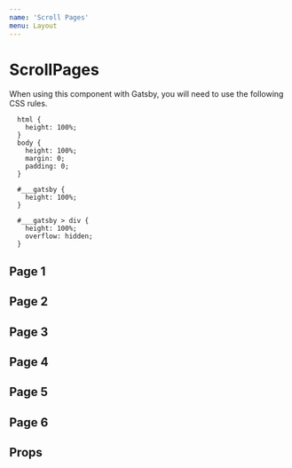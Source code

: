```yaml
---
name: 'Scroll Pages'
menu: Layout
---
```




# ScrollPages
When using this component with Gatsby, you will need to use the following CSS rules.
```
  html {
    height: 100%;
  }
  body {
    height: 100%;
    margin: 0;
    padding: 0;
  }
  
  #___gatsby {
    height: 100%;
  }
  
  #___gatsby > div {
    height: 100%;
    overflow: hidden;
  }
```

<LayoutDemo variant="dark">
  <ScrollPages>
    <ScrollPage>
      <Section variant="warning">
        <h1>Page 1</h1>
      </Section>
    </ScrollPage>
    <ScrollPage>
      <Section variant="dark">
        <h1>Page 2</h1>
      </Section>
    </ScrollPage>
    <ScrollPage>
      <Section variant="success">
        <h1>Page 3</h1>
      </Section>
    </ScrollPage>
    <ScrollPage>
      <Section variant="danger">
        <h1>Page 4</h1>
      </Section>
    </ScrollPage>
    <ScrollPage>
      <Section variant="info">
        <h1>Page 5</h1>
      </Section>
    </ScrollPage>
    <ScrollPage>
      <Section variant="primary">
        <h1>Page 6</h1>
      </Section>
    </ScrollPage>
  </ScrollPages>
</LayoutDemo>

## Props

<PropsTable of={ScrollPages} />

